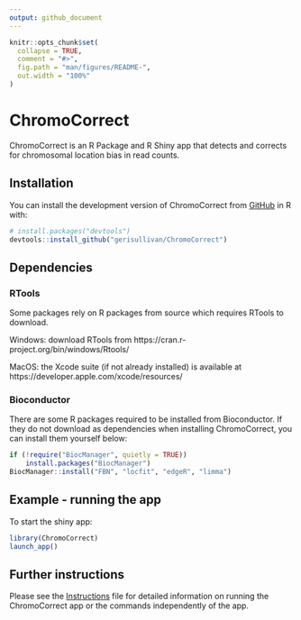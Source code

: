 ```yaml
---
output: github_document
---
```


<!-- README.md is generated from README.Rmd. Please edit this file -->

```r
knitr::opts_chunk$set(
  collapse = TRUE,
  comment = "#>",
  fig.path = "man/figures/README-",
  out.width = "100%"
)
```

# ChromoCorrect

<!-- badges: start -->
<!-- badges: end -->

ChromoCorrect is an R Package and R Shiny app that detects and corrects for chromosomal location bias in read counts.

## Installation

You can install the development version of ChromoCorrect from [GitHub](https://github.com/) in R with:

``` r
# install.packages("devtools")
devtools::install_github("gerisullivan/ChromoCorrect")
```
## Dependencies

### RTools
Some packages rely on R packages from source which requires RTools to download. 


Windows: download RTools from https://cran.r-project.org/bin/windows/Rtools/


MacOS: the Xcode suite (if not already installed) is available at https://developer.apple.com/xcode/resources/


### Bioconductor
There are some R packages required to be installed from Bioconductor. If they do not download as dependencies when installing ChromoCorrect, you can install them yourself below:

```r
if (!require("BiocManager", quietly = TRUE))
    install.packages("BiocManager")
BiocManager::install("FBN", "locfit", "edgeR", "limma")
```


## Example - running the app

To start the shiny app:

```r
library(ChromoCorrect)
launch_app()
```

## Further instructions

Please see the [Instructions](https://htmlpreview.github.io/?https://github.com/gerisullivan/ChromoCorrect/blob/master/inst/Instructions.html) file for detailed information on running the ChromoCorrect app or the commands independently of the app.
